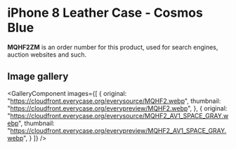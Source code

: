 
# iPhone 8 Leather Case - Cosmos Blue

<Callout type='info' emoji='👉🏻'>**MQHF2ZM** is an order number for this product, used for search engines, auction websites and such.</Callout>

## Image gallery

<GalleryComponent
    images={[
      {
        original: "https://cloudfront.everycase.org/everysource/MQHF2.webp",
        thumbnail: "https://cloudfront.everycase.org/everypreview/MQHF2.webp",
      },
      {
        original: "https://cloudfront.everycase.org/everysource/MQHF2_AV1_SPACE_GRAY.webp",
        thumbnail: "https://cloudfront.everycase.org/everypreview/MQHF2_AV1_SPACE_GRAY.webp",
      }
    ]}
  />
